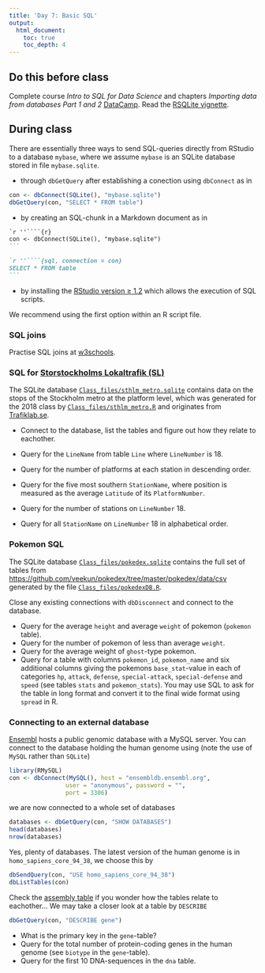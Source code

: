 ```yaml
---
title: 'Day 7: Basic SQL'
output:
  html_document:
    toc: true
    toc_depth: 4    
---
```


## Do this before class

Complete course *Intro to SQL for Data Science* and chapters *Importing data from databases Part 1 and 2* [DataCamp](https://www.datacamp.com/enterprise/statistical-data-processing-mt5013/assignments). Read the [RSQLite vignette](https://cran.r-project.org/web/packages/RSQLite/vignettes/RSQLite.html).

## During class

There are essentially three ways to send SQL-queries directly from RStudio to a database `mybase`, where we assume `mybase` is an SQLite database stored in file `mybase.sqlite`.

- through `dbGetQuery` after establishing a conection using `dbConnect` as in

```r
con <- dbConnect(SQLite(), "mybase.sqlite")
dbGetQuery(con, "SELECT * FROM table")
```


- by creating an SQL-chunk in a Markdown document as in

````markdown
`r ''````{r}
con <- dbConnect(SQLite(), "mybase.sqlite")
```

`r ''````{sql, connection = con}
SELECT * FROM table
```
````

- by installing the [RStudio version $\geq$ 1.2](https://blog.rstudio.com/2018/10/02/rstudio-1-2-preview-sql/) which allows the execution of SQL scripts.

We recommend using the first option within an R script file.

### SQL joins

Practise SQL joins at [w3schools](https://www.w3schools.com/sql/sql_join.asp).

### SQL for [Storstockholms Lokaltrafik (SL)](https://sv.wikipedia.org/wiki/Storstockholms_Lokaltrafik) 

The SQLite database [`Class_files/sthlm_metro.sqlite`](https://github.com/mt5013-ht19/Class_files/blob/master/sthlm_metro.sqlite) contains data on the stops of the Stockholm metro at the platform level, which was generated for the 2018 class by [`Class_files/sthlm_metro.R`](https://github.com/mt5013-ht19/Class_files/blob/master/sthlm_metro.R) and originates from [Trafiklab.se](https://www.trafiklab.se/api/sl-hallplatser-och-linjer-2).

- Connect to the database, list the tables and figure out how they relate to eachother.

- Query for the `LineName` from table `Line` where `LineNumber` is 18.
- Query for the number of platforms at each station in descending order.
- Query for the five most southern `StationName`, where position is measured as the average `Latitude` of its `PlatformNumber`.
- Query for the number of stations on `LineNumber` 18.
- Query for all `StationName` on `LineNumber` 18 in alphabetical order.


### Pokemon SQL

The SQLite database [`Class_files/pokedex.sqlite`](https://github.com/mt5013-ht19/Class_files/blob/master/pokedex.sqlite) contains the full set of tables from [https://github.com/veekun/pokedex/tree/master/pokedex/data/csv](https://github.com/veekun/pokedex/tree/master/pokedex/data/csv) generated by the file [`Class_files/pokedexDB.R`](https://github.com/mt5013-ht19/Class_files/blob/master/pokedexDB.R).

Close any existing connections with `dbDisconnect` and connect to the database.

- Query for the average `height` and average `weight` of pokemon (`pokemon` table).
- Query for the number of pokemon of less than average `weight`.
- Query for the average weight of `ghost`-type pokemon.
- Query for a table with columns `pokemon_id`, `pokemon_name` and six additional columns giving the pokemons `base_stat`-value in each of categories `hp`, `attack`, `defense`, `special-attack`, `special-defense` and `speed` (see tables `stats` and `pokemon_stats`). You may use SQL to ask for the table in long format and convert it to the final wide format using `spread` in R.


### Connecting to an external database

[Ensembl](http://www.ensembl.org/index.html) hosts a public genomic database with a MySQL server. You can connect to the database holding the human genome using (note the use of `MySQL` rather than `SQLite`)

```r
library(RMySQL)
con <- dbConnect(MySQL(), host = "ensembldb.ensembl.org",
                user = "anonymous", password = "", 
                port = 3306)
```
we are now connected to a whole set of databases
```r
databases <- dbGetQuery(con, "SHOW DATABASES")
head(databases)
nrow(databases)
```
Yes, plenty of databases. The latest version of the human genome is in `homo_sapiens_core_94_38`, we choose this by
```r
dbSendQuery(con, "USE homo_sapiens_core_94_38")
dbListTables(con)
```
Check the [assembly table](https://www.ensembl.org/info/docs/api/core/diagrams/Core.assembly_tables.svg) if you wonder how the tables relate to eachother... We may take a closer look at a table by `DESCRIBE`
```r
dbGetQuery(con, "DESCRIBE gene")
```


- What is the primary key in the `gene`-table?
- Query for the total number of protein-coding genes in the human genome (see `biotype` in the `gene`-table).
- Query for the first 10 DNA-sequences in the `dna` table.



